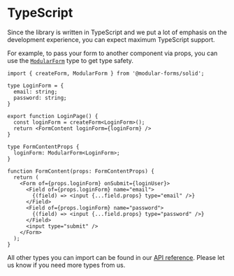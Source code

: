 
<Title>TypeScript | Modular Forms</Title>
<Meta
  name="description"
  content="Since the library is written in TypeScript and we put a lot of emphasis on the development experience, you can expect maximum TypeScript support."
/>

# TypeScript

Since the library is written in TypeScript and we put a lot of emphasis on the development experience, you can expect maximum TypeScript support.

For example, to pass your form to another component via props, you can use the [`ModularForm`](/api/modularform) type to get type safety.

```tsx
import { createForm, ModularForm } from '@modular-forms/solid';

type LoginForm = {
  email: string;
  password: string;
}

export function LoginPage() {
  const loginForm = createForm<LoginForm>();
  return <FormContent loginForm={loginForm} />
}

type FormContentProps {
  loginForm: ModularForm<LoginForm>;
}

function FormContent(props: FormContentProps) {
  return (
    <Form of={props.loginForm} onSubmit={loginUser}>
      <Field of={props.loginForm} name="email">
        {(field) => <input {...field.props} type="email" />}
      </Field>
      <Field of={props.loginForm} name="password">
        {(field) => <input {...field.props} type="password" />}
      </Field>
      <input type="submit" />
    </Form>
  );
}
```

All other types you can import can be found in our [API reference](/api). Please let us know if you need more types from us.
